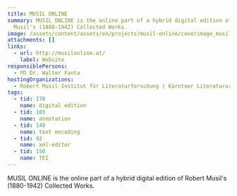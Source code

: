 ```yaml
---
title: MUSIL ONLINE
summary: MUSIL ONLINE is the online part of a hybrid digital edition of Robert
  Musil's (1880-1942) Collected Works.
image: /assets/content/assets/en/projects/musil-online/coverimage_musilonline_2000x1143px.jpg
attachments: []
links:
  - url: http://musilonline.at/
    label: Website
responsiblePersons:
  - PD Dr. Walter Fanta
hostingOrganizations:
  - Robert Musil-Institut für Literaturforschung | Kärntner Literaturarchiv
tags:
  - tid: 178
    name: digital edition
  - tid: 103
    name: annotation
  - tid: 149
    name: text encoding
  - tid: 92
    name: xml-editor
  - tid: 150
    name: TEI
---
```

MUSIL ONLINE is the online part of a hybrid digital edition of Robert Musil's (1880-1942) Collected Works.
